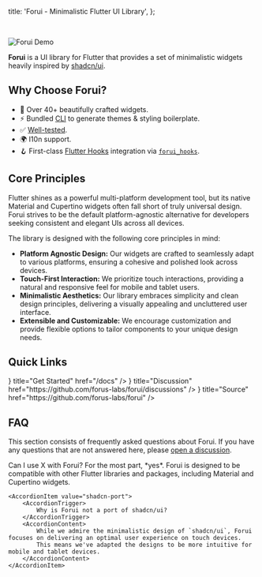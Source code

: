 
  title: 'Forui - Minimalistic Flutter UI Library',
};

<br />

<Image
  src="/banner-crop-160724.png"
  className="w-full border rounded"
  alt="Forui Demo"
  width={1200}
  height={0}
  quality={100}
  priority
/>

**Forui** is a UI library for Flutter that provides a set of minimalistic widgets heavily inspired by [shadcn/ui](https://ui.shadcn.com/).

## Why Choose Forui?

* 🎨 Over 40+ beautifully crafted widgets.
* ⚡ Bundled [CLI](https://forui.dev/docs/themes#customize-themes-and-widget-styles) to generate themes & styling boilerplate.
* ✅ [Well-tested](https://app.codecov.io/gh/forus-labs/forui).
* 🌍 I10n support.
* 🪝 First-class [Flutter Hooks](https://pub.dev/packages/flutter_hooks) integration via [`forui_hooks`](https://pub.dev/packages/forui_hooks).

## Core Principles

Flutter shines as a powerful multi-platform development tool, but its native Material and Cupertino widgets often fall short of truly universal design.
Forui strives to be the default platform-agnostic alternative for developers seeking consistent and elegant UIs across all devices.

The library is designed with the following core principles in mind:

- **Platform Agnostic Design:** Our widgets are crafted to seamlessly adapt to various platforms, ensuring a cohesive and polished look across devices.
- **Touch-First Interaction:** We prioritize touch interactions, providing a natural and responsive feel for mobile and tablet users.
- **Minimalistic Aesthetics:** Our library embraces simplicity and clean design principles, delivering a visually appealing and uncluttered user interface.
- **Extensible and Customizable:** We encourage customization and provide flexible options to tailor components to your unique design needs.

## Quick Links


<Cards>
  <Cards.Card icon={<Sparkles />} title="Get Started" href="/docs" />
  <Cards.Card icon={<MessagesSquare />} title="Discussion" href="https://github.com/forus-labs/forui/discussions" />
  <Cards.Card icon={<FolderGit2 />} title="Source" href="https://github.com/forus-labs/forui" />
</Cards>

## FAQ

This section consists of frequently asked questions about Forui.
If you have any questions that are not answered here, please [open a discussion](https://github.com/forus-labs/forui/discussions).

<Accordion type="multiple" className="mt-4">
    <AccordionItem value="compatibility">
        <AccordionTrigger>
            Can I use X with Forui?
        </AccordionTrigger>
        <AccordionContent>
            For the most part, *yes*.
            Forui is designed to be compatible with other Flutter libraries and packages, including Material and Cupertino widgets.
        </AccordionContent>
    </AccordionItem>

    <AccordionItem value="shadcn-port">
        <AccordionTrigger>
            Why is Forui not a port of shadcn/ui?
        </AccordionTrigger>
        <AccordionContent>
            While we admire the minimalistic design of `shadcn/ui`, Forui focuses on delivering an optimal user experience on touch devices.
            This means we've adapted the designs to be more intuitive for mobile and tablet devices.
        </AccordionContent>
    </AccordionItem>

</Accordion>
